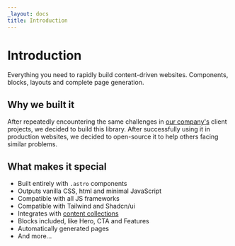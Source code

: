 ```yaml
---
_layout: docs
title: Introduction
---
```


# Introduction

Everything you need to rapidly build content-driven websites. Components, blocks, layouts and complete page generation.

## Why we built it

After repeatedly encountering the same challenges in [our company's](https://full.dev) client projects, we decided to build this library. After successfully using it in production websites, we decided to open-source it to help others facing similar problems.

## What makes it special

- Built entirely with `.astro` components
- Outputs vanilla CSS, html and minimal JavaScript
- Compatible with all JS frameworks
- Compatible with Tailwind and Shadcn/ui
- Integrates with [content collections](https://docs.astro.build/en/guides/content-collections/)
- Blocks included, like Hero, CTA and Features
- Automatically generated pages
- And more...
